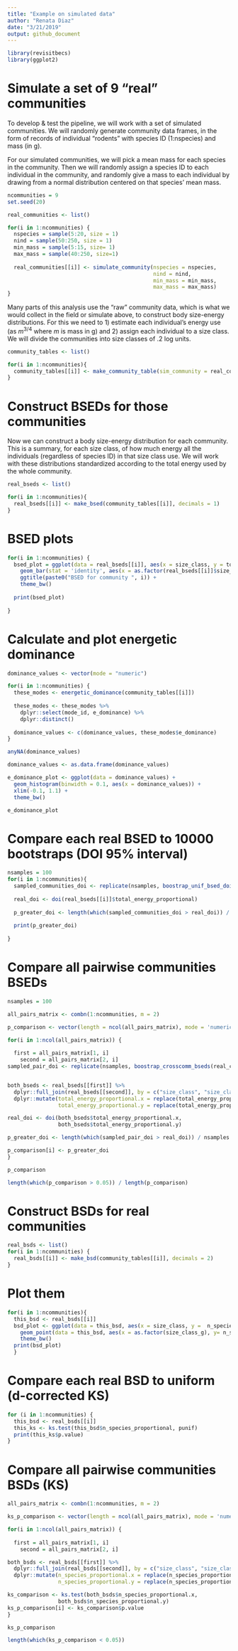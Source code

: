 ```yaml
---
title: "Example on simulated data"
author: "Renata Diaz"
date: "3/21/2019"
output: github_document
---
```


```r
library(revisitbecs)
library(ggplot2)
```

# Simulate a set of 9 "real" communities

To develop & test the pipeline, we will work with a set of simulated communities. We will randomly generate community data frames, in the form of records of individual "rodents" with species ID (1:nspecies) and mass (in g). 

For our simulated communities, we will pick a mean mass for each species in the community. Then we will randomly assign a species ID to each individual in the community, and randomly give a mass to each individual by drawing from a normal distribution centered on that species' mean mass. 

```r
ncommunities = 9
set.seed(20)

real_communities <- list()

for(i in 1:ncommunities) {
  nspecies = sample(5:20, size = 1)
  nind = sample(50:250, size = 1)
  min_mass = sample(5:15, size= 1)
  max_mass = sample(40:250, size=1)
  
  real_communities[[i]] <- simulate_community(nspecies = nspecies,
                                              nind = nind,
                                              min_mass = min_mass,
                                              max_mass = max_mass)
}


```


Many parts of this analysis use the "raw" community data, which is what we would collect in the field or simulate above, to construct body size-energy distributions. For this we need to 1) estimate each individual's energy use (as $m^{3/4}$ where $m$ is mass in g) and 2) assign each individual to a size class. We will divide the communities into size classes of .2 log units. 

```r
community_tables <- list()

for(i in 1:ncommunities){
  community_tables[[i]] <- make_community_table(sim_community = real_communities[[i]])
}

```


# Construct BSEDs for those communities

Now we can construct a body size-energy distribution for each community. This is a summary, for each size class, of how much energy all the individuals (regardless of species ID) in that size class use. We will work with these distributions standardized according to the total energy used by the whole community. 

```r

real_bseds <- list()

for(i in 1:ncommunities){
  real_bseds[[i]] <- make_bsed(community_tables[[i]], decimals = 1)
}

```

# BSED plots 

```r


for(i in 1:ncommunities) {
  bsed_plot = ggplot(data = real_bseds[[i]], aes(x = size_class, y = total_energy_proportional)) +
    geom_bar(stat = 'identity', aes(x = as.factor(real_bseds[[i]]$size_class_g), y = real_bseds[[i]]$total_energy_proportional)) +
    ggtitle(paste0("BSED for community ", i)) +
    theme_bw()
  
  print(bsed_plot)
  
}

```


# Calculate and plot energetic dominance

```r

dominance_values <- vector(mode = "numeric")

for(i in 1:ncommunities) {
  these_modes <- energetic_dominance(community_tables[[i]])
  
  these_modes <- these_modes %>%
    dplyr::select(mode_id, e_dominance) %>%
    dplyr::distinct()
  
  dominance_values <- c(dominance_values, these_modes$e_dominance)
}

anyNA(dominance_values)

dominance_values <- as.data.frame(dominance_values)

e_dominance_plot <- ggplot(data = dominance_values) + 
  geom_histogram(binwidth = 0.1, aes(x = dominance_values)) +
  xlim(-0.1, 1.1) + 
  theme_bw()

e_dominance_plot

```

# Compare each real BSED to 10000 bootstraps (DOI 95% interval)

```r
nsamples = 100
for(i in 1:ncommunities){ 
  sampled_communities_doi <- replicate(nsamples, boostrap_unif_bsed_doi(real_communities[[i]]))
  
  real_doi <- doi(real_bseds[[i]]$total_energy_proportional)
  
  p_greater_doi <- length(which(sampled_communities_doi > real_doi)) / nsamples
  
  print(p_greater_doi)
  
}


```

# Compare all pairwise communities BSEDs

```r

nsamples = 100

all_pairs_matrix <- combn(1:ncommunities, m = 2)

p_comparison <- vector(length = ncol(all_pairs_matrix), mode = 'numeric')

for(i in 1:ncol(all_pairs_matrix)) {
  
  first = all_pairs_matrix[1, i]
    second = all_pairs_matrix[2, i]
sampled_pair_doi <- replicate(nsamples, boostrap_crosscomm_bseds(real_communities[[first]], real_communities[[second]]))


both_bseds <- real_bseds[[first]] %>%
  dplyr::full_join(real_bseds[[second]], by = c("size_class", "size_class_g")) %>%
  dplyr::mutate(total_energy_proportional.x = replace(total_energy_proportional.x, is.na(total_energy_proportional.x), 0),
                total_energy_proportional.y = replace(total_energy_proportional.y, is.na(total_energy_proportional.y), 0))

real_doi <- doi(both_bseds$total_energy_proportional.x,
                both_bseds$total_energy_proportional.y)

p_greater_doi <- length(which(sampled_pair_doi > real_doi)) / nsamples

p_comparison[i] <- p_greater_doi
}

p_comparison

length(which(p_comparison > 0.05)) / length(p_comparison)

```

# Construct BSDs for real communities

```r
real_bsds <- list()
for(i in 1:ncommunities) {
  real_bsds[[i]] <- make_bsd(community_tables[[i]], decimals = 2)
}
```

# Plot them

```r

for(i in 1:ncommunities){ 
  this_bsd <- real_bsds[[i]]
  bsd_plot <- ggplot(data = this_bsd, aes(x = size_class, y =  n_species_proportional)) +
    geom_point(data = this_bsd, aes(x = as.factor(size_class_g), y= n_species_proportional)) + 
    theme_bw()
  print(bsd_plot)
  }

```

# Compare each real BSD to uniform (d-corrected KS)

```r
for (i in 1:ncommunities) {
  this_bsd <- real_bsds[[i]]
  this_ks <- ks.test(this_bsd$n_species_proportional, punif)
  print(this_ks$p.value)
}

```


# Compare all pairwise communities BSDs (KS)

```r

all_pairs_matrix <- combn(1:ncommunities, m = 2)

ks_p_comparison <- vector(length = ncol(all_pairs_matrix), mode = 'numeric')

for(i in 1:ncol(all_pairs_matrix)) {
  
  first = all_pairs_matrix[1, i]
    second = all_pairs_matrix[2, i]

both_bsds <- real_bsds[[first]] %>%
  dplyr::full_join(real_bsds[[second]], by = c("size_class", "size_class_g")) %>%
  dplyr::mutate(n_species_proportional.x = replace(n_species_proportional.x, is.na(n_species_proportional.x), 0),
                n_species_proportional.y = replace(n_species_proportional.y, is.na(n_species_proportional.y), 0))

ks_comparison <- ks.test(both_bsds$n_species_proportional.x,
                both_bsds$n_species_proportional.y)
ks_p_comparison[i] <- ks_comparison$p.value
}

ks_p_comparison

length(which(ks_p_comparison < 0.05))
```